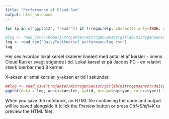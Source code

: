 ```yaml
---
title: "Performance af Cloud Run"
output: html_notebook
---
```



```r
for (p in c("ggplot2", "readr")) if (!require(p, character.only=TRUE, quietly=TRUE)) install.packages(p)

#log <- read_csv("/home/j/Projekter/NitrogenSensor/gitlab/nitrogensensor/daisy/DaisyTestkoersel_performancelog.csv")
log <- read_csv("DaisyTestkoersel_performancelog.csv")
log
```


Her ses hvordan lokal kørsel skalerer lineært med antallet af kørsler - imens Cloud Run er svagt stigende i tid.
Lokal kørsel er på Jacobs PC - en relativt stærk bærbar med 8 kerner.

X-aksen er antal kørsler, y-aksen er tid i sekunder.

```r
##log <- read_csv("Projekter/NitrogenSensor/gitlab/nitrogensensor/daisy/DaisyTestkoersel_performancelog.csv")
ggplot(data = log, aes(x=kørsler, y=tid, group=log$type, color=type)) + geom_line() + geom_point() + ggtitle("Daisysimulering for Taastrup marken")
```

When you save the notebook, an HTML file containing the code and output will be saved alongside it (click the *Preview* button or press *Ctrl+Shift+K* to preview the HTML file).
